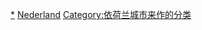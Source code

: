 {{Commonscat|People of the Netherlands by city}}

[[Category:荷兰人|*]]
[[Category:各國各城市人物|Nederland]]
[[Category:依荷兰城市来作的分类|Category:依荷兰城市来作的分类]]